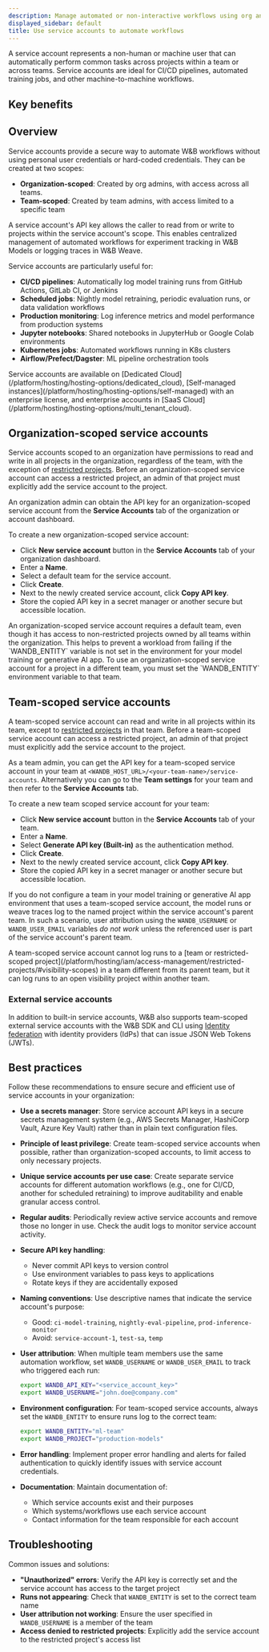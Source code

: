 ```yaml
---
description: Manage automated or non-interactive workflows using org and team scoped service accounts
displayed_sidebar: default
title: Use service accounts to automate workflows
---
```



A service account represents a non-human or machine user that can automatically perform common tasks across projects within a team or across teams. Service accounts are ideal for CI/CD pipelines, automated training jobs, and other machine-to-machine workflows.

## Key benefits

<ServiceAccountBenefits/>

## Overview

Service accounts provide a secure way to automate W&B workflows without using personal user credentials or hard-coded credentials. They can be created at two scopes:

- **Organization-scoped**: Created by org admins, with access across all teams.
- **Team-scoped**: Created by team admins, with access limited to a specific team
	
A service account's API key allows the caller to read from or write to projects within the service account's scope. This enables centralized management of automated workflows for experiment tracking in W&B Models or logging traces in W&B Weave.

Service accounts are particularly useful for:
- **CI/CD pipelines**: Automatically log model training runs from GitHub Actions, GitLab CI, or Jenkins
- **Scheduled jobs**: Nightly model retraining, periodic evaluation runs, or data validation workflows
- **Production monitoring**: Log inference metrics and model performance from production systems
- **Jupyter notebooks**: Shared notebooks in JupyterHub or Google Colab environments
- **Kubernetes jobs**: Automated workflows running in K8s clusters
- **Airflow/Prefect/Dagster**: ML pipeline orchestration tools

<Note>
Service accounts are available on [Dedicated Cloud](/platform/hosting/hosting-options/dedicated_cloud), [Self-managed instances](/platform/hosting/hosting-options/self-managed) with an enterprise license, and enterprise accounts in [SaaS Cloud](/platform/hosting/hosting-options/multi_tenant_cloud).
</Note>

## Organization-scoped service accounts

Service accounts scoped to an organization have permissions to read and write in all projects in the organization, regardless of the team, with the exception of [restricted projects](/platform/hosting/iam/access-management/restricted-projects/#visibility-scopes). Before an organization-scoped service account can access a restricted project, an admin of that project must explicitly add the service account to the project.

An organization admin can obtain the API key for an organization-scoped service account from the **Service Accounts** tab of the organization or account dashboard.

To create a new organization-scoped service account:

* Click **New service account** button in the **Service Accounts** tab of your organization dashboard.
* Enter a **Name**.
* Select a default team for the service account.
* Click **Create**.
* Next to the newly created service account, click **Copy API key**.
* Store the copied API key in a secret manager or another secure but accessible location.

<Note>
An organization-scoped service account requires a default team, even though it has access to non-restricted projects owned by all teams within the organization. This helps to prevent a workload from failing if the `WANDB_ENTITY` variable is not set in the environment for your model training or generative AI app. To use an organization-scoped service account for a project in a different team, you must set the `WANDB_ENTITY` environment variable to that team.
</Note>

## Team-scoped service accounts

A team-scoped service account can read and write in all projects within its team, except to [restricted projects](/platform/hosting/iam/access-management/restricted-projects/#visibility-scopes) in that team. Before a team-scoped service account can access a restricted project, an admin of that project must explicitly add the service account to the project.

As a team admin, you can get the API key for a team-scoped service account in your team at `<WANDB_HOST_URL>/<your-team-name>/service-accounts`. Alternatively you can go to the **Team settings** for your team and then refer to the **Service Accounts** tab.

To create a new team scoped service account for your team:

* Click **New service account** button in the **Service Accounts** tab of your team.
* Enter a **Name**.
* Select **Generate API key (Built-in)** as the authentication method.
* Click **Create**.
* Next to the newly created service account, click **Copy API key**.
* Store the copied API key in a secret manager or another secure but accessible location.

If you do not configure a team in your model training or generative AI app environment that uses a team-scoped service account, the model runs or weave traces log to the named project within the service account's parent team. In such a scenario, user attribution using the `WANDB_USERNAME` or `WANDB_USER_EMAIL` variables _do not work_ unless the referenced user is part of the service account's parent team.

<Warning>
A team-scoped service account cannot log runs to a [team or restricted-scoped project](/platform/hosting/iam/access-management/restricted-projects/#visibility-scopes) in a team different from its parent team, but it can log runs to an open visibility project within another team.
</Warning>

### External service accounts

In addition to built-in service accounts, W&B also supports team-scoped external service accounts with the W&B SDK and CLI using [Identity federation](./identity_federation#external-service-accounts) with identity providers (IdPs) that can issue JSON Web Tokens (JWTs).

## Best practices

Follow these recommendations to ensure secure and efficient use of service accounts in your organization:

- **Use a secrets manager**: Store service account API keys in a secure secrets management system (e.g., AWS Secrets Manager, HashiCorp Vault, Azure Key Vault) rather than in plain text configuration files.

- **Principle of least privilege**: Create team-scoped service accounts when possible, rather than organization-scoped accounts, to limit access to only necessary projects.

- **Unique service accounts per use case**: Create separate service accounts for different automation workflows (e.g., one for CI/CD, another for scheduled retraining) to improve auditability and enable granular access control.

- **Regular audits**: Periodically review active service accounts and remove those no longer in use. Check the audit logs to monitor service account activity.

- **Secure API key handling**: 
  - Never commit API keys to version control
  - Use environment variables to pass keys to applications
  - Rotate keys if they are accidentally exposed

- **Naming conventions**: Use descriptive names that indicate the service account's purpose:
  - Good: `ci-model-training`, `nightly-eval-pipeline`, `prod-inference-monitor`
  - Avoid: `service-account-1`, `test-sa`, `temp`

- **User attribution**: When multiple team members use the same automation workflow, set `WANDB_USERNAME` or `WANDB_USER_EMAIL` to track who triggered each run:
  ```bash
  export WANDB_API_KEY="<service_account_key>"
  export WANDB_USERNAME="john.doe@company.com"
  ```

- **Environment configuration**: For team-scoped service accounts, always set the `WANDB_ENTITY` to ensure runs log to the correct team:
  ```bash
  export WANDB_ENTITY="ml-team"
  export WANDB_PROJECT="production-models"
  ```

- **Error handling**: Implement proper error handling and alerts for failed authentication to quickly identify issues with service account credentials.

- **Documentation**: Maintain documentation of:
  - Which service accounts exist and their purposes
  - Which systems/workflows use each service account
  - Contact information for the team responsible for each account

## Troubleshooting

Common issues and solutions:

- **"Unauthorized" errors**: Verify the API key is correctly set and the service account has access to the target project
- **Runs not appearing**: Check that `WANDB_ENTITY` is set to the correct team name
- **User attribution not working**: Ensure the user specified in `WANDB_USERNAME` is a member of the team
- **Access denied to restricted projects**: Explicitly add the service account to the restricted project's access list